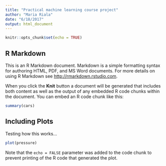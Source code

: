 ```yaml
---
title: "Practical machine learning course project"
author: "Maria Riala"
date: "6/18/2017"
output: html_document
---
```


```r
knitr::opts_chunk$set(echo = TRUE)
```

## R Markdown

This is an R Markdown document. Markdown is a simple formatting syntax for authoring HTML, PDF, and MS Word documents. For more details on using R Markdown see <http://rmarkdown.rstudio.com>.

When you click the **Knit** button a document will be generated that includes both content as well as the output of any embedded R code chunks within the document. You can embed an R code chunk like this:

```r
summary(cars)
```

## Including Plots

Testing how this works...

```r
plot(pressure)
```

Note that the `echo = FALSE` parameter was added to the code chunk to prevent printing of the R code that generated the plot.
